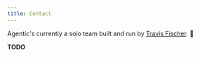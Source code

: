 ```yaml
---
title: Contact
---
```


Agentic's currently a solo team built and run by [Travis Fischer](https://x.com/transitive_bs). 👋

<Columns cols={2}>
  <Card
    title='DM me on Twitter / X'
    href='https://x.com/transitive_bs'
    icon='x-twitter'
  />
  <Card
    title='Send me an email'
    href='mailto:travis@agentic.so'
    icon='envelope'
  />
  <Card
    title='Schedule a call with me'
    href='https://cal.com/travis-fischer/15min'
    icon='calendar-days'
  />
</Columns>

**TODO**
